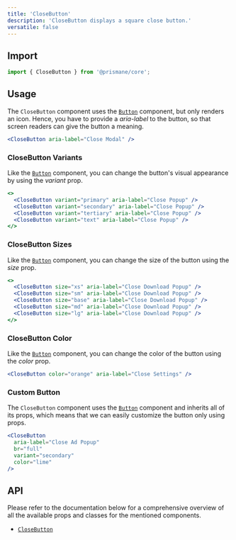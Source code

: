 ---
title: 'CloseButton'
description: 'CloseButton displays a square close button.'
versatile: false
---

## Import

```js
import { CloseButton } from '@prismane/core';
```

## Usage

The `CloseButton` component uses the [`Button`](/docs/components/button) component, but only renders an icon. Hence, you have to provide a _aria-label_ to the button, so that screen readers can give the button a meaning.

```jsx preview
<CloseButton aria-label="Close Modal" />
```

### CloseButton Variants

Like the [`Button`](/docs/components/button) component, you can change the button's visual appearance by using the _variant_ prop.

```jsx preview
<>
  <CloseButton variant="primary" aria-label="Close Popup" />
  <CloseButton variant="secondary" aria-label="Close Popup" />
  <CloseButton variant="tertiary" aria-label="Close Popup" />
  <CloseButton variant="text" aria-label="Close Popup" />
</>
```

### CloseButton Sizes

Like the [`Button`](/docs/components/button) component, you can change the size of the button using the _size_ prop.

```jsx preview
<>
  <CloseButton size="xs" aria-label="Close Download Popup" />
  <CloseButton size="sm" aria-label="Close Download Popup" />
  <CloseButton size="base" aria-label="Close Download Popup" />
  <CloseButton size="md" aria-label="Close Download Popup" />
  <CloseButton size="lg" aria-label="Close Download Popup" />
</>
```

### CloseButton Color

Like the [`Button`](/docs/components/button) component, you can change the color of the button using the _color_ prop.

```jsx preview
<CloseButton color="orange" aria-label="Close Settings" />
```

### Custom Button

The `CloseButton` component uses the [`Button`](/docs/components/button) component and inherits all of its props, which means that we can easily customize the button only using props.

```jsx preview
<CloseButton
  aria-label="Close Ad Popup"
  br="full"
  variant="secondary"
  color="lime"
/>
```

## API

Please refer to the documentation below for a comprehensive overview of all the available props and classes for the mentioned components.

- [`CloseButton`](/docs/components-api/close-button-api)
